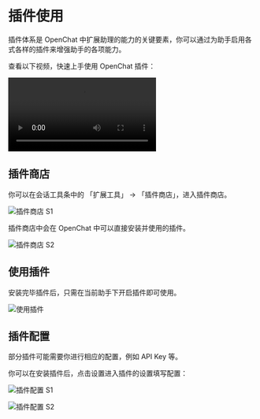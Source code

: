# 插件使用

插件体系是 OpenChat 中扩展助理的能力的关键要素，你可以通过为助手启用各式各样的插件来增强助手的各项能力。

查看以下视频，快速上手使用 OpenChat 插件：

<Video
  height={840}
  src="https://github.com/openhub/open-chat/assets/28616219/94d4c312-1699-4e24-8782-138883678c9e"
/>

## 插件商店

你可以在会话工具条中的 「扩展工具」 -> 「插件商店」，进入插件商店。

<Image
  alt="插件商店 S1"
  height={472}
  src="https://github.com/openhub/open-chat/assets/28616219/ab4e60d0-1293-49ac-8798-cb29b3b789e6"
/>

插件商店中会在 OpenChat 中可以直接安装并使用的插件。

<Image
  alt="插件商店 S2"
  height={612}
  src="https://github.com/openhub/open-chat/assets/28616219/d7a5d821-116f-4be6-8a1a-38d81a5ea0ea"
/>

## 使用插件

安装完毕插件后，只需在当前助手下开启插件即可使用。

<Image
  alt="使用插件"
  height={472}
  src="https://github.com/openhub/open-chat/assets/28616219/76ab1ae7-a4f9-4285-8ebd-45b90251aba1"
/>

## 插件配置

部分插件可能需要你进行相应的配置，例如 API Key 等。

你可以在安装插件后，点击设置进入插件的设置填写配置：

<Image
  alt="插件配置 S1"
  height={472}
  src="https://github.com/openhub/open-chat/assets/28616219/10eb3023-4528-4b06-8092-062e7b3865cc"
/>

<Image
  alt="插件配置 S2"
  height={472}
  src="https://github.com/openhub/open-chat/assets/28616219/ab2e4c25-4b11-431b-9266-442d8b14cb41"
/>
